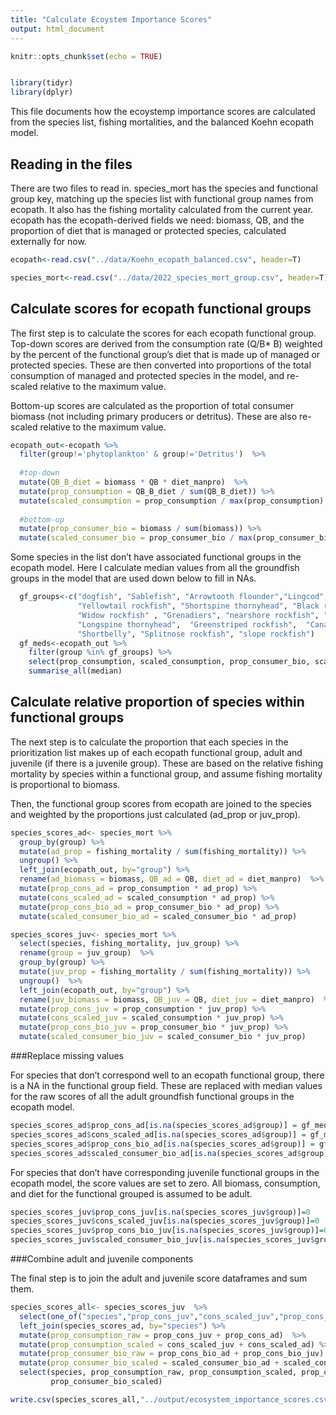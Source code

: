 ```yaml
---
title: "Calculate Ecoystem Importance Scores"
output: html_document
---
```


```r
knitr::opts_chunk$set(echo = TRUE)


library(tidyr)
library(dplyr)
```
This file documents how the ecoystemp importance scores are calculated from the species list, fishing mortalities, and the balanced Koehn ecopath model. 

## Reading in the files

There are two files to read in. species_mort has the species and functional group key, matching up the species list with functional group names from ecopath.  It also has the fishing mortality calculated from the current year. ecopath has the ecopath-derived fields we need: biomass, QB, and the proportion of diet that is managed or protected species, calculated externally for now.

```r
ecopath<-read.csv("../data/Koehn_ecopath_balanced.csv", header=T)

species_mort<-read.csv("../data/2022_species_mort_group.csv", header=T)

```
## Calculate scores for ecopath functional groups

The first step is to calculate the scores for each ecopath functional group.  Top-down scores are derived from the consumption rate (Q/B* B) weighted by the percent of the functional group's diet that is made up of managed or protected species.  These are then converted into proportions of the total consumption of managed and protected species in the model, and re-scaled relative to the maximum value.

Bottom-up scores are calculated as the proportion of total consumer biomass (not including primary producers or detritus).  These are also re-scaled relative to the maximum value.

```r
ecopath_out<-ecopath %>%
  filter(group!='phytoplankton' & group!='Detritus')  %>%
  
  #top-down
  mutate(QB_B_diet = biomass * QB * diet_manpro)  %>%
  mutate(prop_consumption = QB_B_diet / sum(QB_B_diet)) %>%
  mutate(scaled_consumption = prop_consumption / max(prop_consumption) * 10) %>%
  
  #bottom-up
  mutate(prop_consumer_bio = biomass / sum(biomass)) %>%
  mutate(scaled_consumer_bio = prop_consumer_bio / max(prop_consumer_bio) * 10)

```

Some species in the list don't have associated functional groups in the ecopath model. Here I calculate median values from all the groundfish groups in the model that are used down below to fill in NAs.
```r
  gf_groups<-c("dogfish", "Sablefish", "Arrowtooth flounder","Lingcod","shelf rockfish", "Skates", 
               "Yellowtail rockfish", "Shortspine thornyhead", "Black rockfish",  "Petrale sole", 
               "Widow rockfish" , "Grenadiers", "nearshore rockfish", "Yelloweye rockfish", "flatfish", 
               "Longspine thornyhead",  "Greenstriped rockfish",  "Canary rockfish", "Pacific Ocean Perch",
               "Shortbelly", "Splitnose rockfish", "slope rockfish")           
  gf_meds<-ecopath_out %>%
    filter(group %in% gf_groups) %>%
    select(prop_consumption, scaled_consumption, prop_consumer_bio, scaled_consumer_bio)%>%
    summarise_all(median)

```

## Calculate relative proportion of species within functional groups

The next step is to calculate the proportion that each species in the prioritization list makes up of each ecopath functional group, adult and juvenile (if there is a juvenile group).  These are based on the relative fishing mortality by species within a functional group, and assume fishing mortality is proportional to biomass.

Then, the functional group scores from ecopath are joined to the species and weighted by the proportions just calculated (ad_prop or juv_prop).

```r
species_scores_ad<- species_mort %>%
  group_by(group) %>%
  mutate(ad_prop = fishing_mortality / sum(fishing_mortality)) %>%
  ungroup() %>%
  left_join(ecopath_out, by="group") %>%
  rename(ad_biomass = biomass, QB_ad = QB, diet_ad = diet_manpro)  %>%
  mutate(prop_cons_ad = prop_consumption * ad_prop) %>%
  mutate(cons_scaled_ad = scaled_consumption * ad_prop) %>%
  mutate(prop_cons_bio_ad = prop_consumer_bio * ad_prop) %>%
  mutate(scaled_consumer_bio_ad = scaled_consumer_bio * ad_prop) 

species_scores_juv<- species_mort %>%
  select(species, fishing_mortality, juv_group) %>%
  rename(group = juv_group)  %>%
  group_by(group) %>%
  mutate(juv_prop = fishing_mortality / sum(fishing_mortality)) %>%
  ungroup()  %>%
  left_join(ecopath_out, by="group") %>%
  rename(juv_biomass = biomass, QB_juv = QB, diet_juv = diet_manpro)  %>%
  mutate(prop_cons_juv = prop_consumption * juv_prop) %>%
  mutate(cons_scaled_juv = scaled_consumption * juv_prop) %>%
  mutate(prop_cons_bio_juv = prop_consumer_bio * juv_prop) %>%
  mutate(scaled_consumer_bio_juv = scaled_consumer_bio * juv_prop)
```

###Replace missing values

For species that don't correspond well to an ecopath functional group, there is a NA in the functional group field.  These are replaced with median values for the raw scores of all the adult groundfish functional groups in the ecopath model.

```r
species_scores_ad$prop_cons_ad[is.na(species_scores_ad$group)] = gf_meds$prop_consumption
species_scores_ad$cons_scaled_ad[is.na(species_scores_ad$group)] = gf_meds$scaled_consumption
species_scores_ad$prop_cons_bio_ad[is.na(species_scores_ad$group)] = gf_meds$prop_consumer_bio
species_scores_ad$scaled_consumer_bio_ad[is.na(species_scores_ad$group)] = gf_meds$scaled_consumer_bio
```
For species that don't have corresponding juvenile functional groups in the ecopath model, the score values are set to zero. All biomass, consumption, and diet for the functional grouped is assumed to be adult. 
```r
species_scores_juv$prop_cons_juv[is.na(species_scores_juv$group)]=0
species_scores_juv$cons_scaled_juv[is.na(species_scores_juv$group)]=0
species_scores_juv$prop_cons_bio_juv[is.na(species_scores_juv$group)]=0
species_scores_juv$scaled_consumer_bio_juv[is.na(species_scores_juv$group)]=0
```

###Combine adult and juvenile components

The final step is to join the adult and juvenile score dataframes and sum them.

```r
species_scores_all<- species_scores_juv  %>%  
  select(one_of("species","prop_cons_juv","cons_scaled_juv","prop_cons_bio_juv","scaled_consumer_bio_juv")) %>%
  left_join(species_scores_ad, by="species") %>%
  mutate(prop_consumption_raw = prop_cons_juv + prop_cons_ad)  %>%
  mutate(prop_consumption_scaled = cons_scaled_juv + cons_scaled_ad) %>%
  mutate(prop_consumer_bio_raw = prop_cons_bio_ad + prop_cons_bio_juv) %>%
  mutate(prop_consumer_bio_scaled = scaled_consumer_bio_ad + scaled_consumer_bio_juv)   %>%
  select(species, prop_consumption_raw, prop_consumption_scaled, prop_consumer_bio_raw, 
         prop_consumer_bio_scaled) 

write.csv(species_scores_all,"../output/ecosystem_importance_scores.csv")

```

